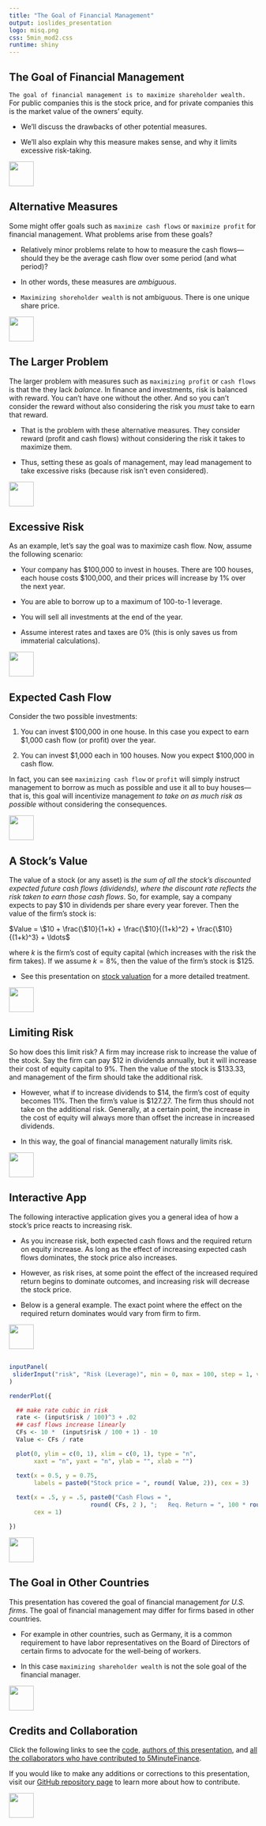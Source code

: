 ```yaml
---
title: "The Goal of Financial Management"
output: ioslides_presentation
logo: misq.png
css: 5min_mod2.css
runtime: shiny
---
```


## The Goal of Financial Management

`The goal of financial management is to maximize shareholder wealth.` For public companies this is the stock price, and for private companies this is the market value of the owners' equity. 

-  We'll discuss the drawbacks of other potential measures.

-  We'll also explain why this measure makes sense, and why it limits excessive risk-taking. 

<div class="MIfooter"><img src="mi.png" style="height:50px;"></div> 

## Alternative Measures

Some might offer goals such as `maximize cash flows` or `maximize profit` for financial management. What problems arise from these goals? 

-  Relatively minor problems relate to how to measure the cash flows---should they be the average cash flow over some period (and what period)?

-  In other words, these measures are *ambiguous*. 

-  `Maximizing shoreholder wealth` is not ambiguous.  There is one unique share price.  

<div class="MIfooter"><img src="mi.png" style="height:50px;"></div> 

## The Larger Problem

The larger problem with measures such as `maximizing profit` or `cash flows` is that the they lack *balance*. In finance and investments, risk is balanced with reward.  You can't have one without the other. And so you can't consider the reward without also considering the risk you *must* take to earn that reward.

- That is the problem with these alternative measures.  They consider reward (profit and cash flows) without considering the risk it takes to maximize them.

- Thus, setting these as goals of management, may lead management to take excessive risks (because risk isn't even considered).

<div class="MIfooter"><img src="mi.png" style="height:50px;"></div> 

<!--- emphasize the importance of balance in finance, balancing risk and reward.  Maximizing shareholder wealth is a balanced approach, whereas maximizing cash flows or profits is not. -->

## Excessive Risk

As an example, let's say the goal was to maximize cash flow.  Now, assume the following scenario:  

-  Your company has \$100,000 to invest in houses.  There are 100 houses, each house costs \$100,000, and their prices will increase by 1\% over the next year. 

-  You are able to borrow up to a maximum of 100-to-1 leverage.  

-  You will sell all investments at the end of the year.

-  Assume interest rates and taxes are 0\% (this is only saves us from immaterial calculations).

<div class="MIfooter"><img src="mi.png" style="height:50px;"></div> 

## Expected Cash Flow

Consider the two possible investments:

#. You can invest \$100,000 in one house.  In this case you expect to earn \$1,000 cash flow (or profit) over the year.

#. You can invest \$1,000 each in 100 houses.  Now you expect \$100,000 in cash flow.  

In fact, you can see `maximizing cash flow` or `profit` will simply instruct management to borrow as much as possible and use it all to buy houses---that is, this goal will incentivize management *to take on as much risk as possible* without considering the consequences.

<div class="MIfooter"><img src="mi.png" style="height:50px;"></div> 

## A Stock's Value

The value of a stock (or any asset) is *the sum of all the stock's discounted expected future cash flows (dividends), where the discount rate reflects the risk taken to earn those cash flows*.  So, for example, say a company expects to pay \$10 in dividends per share every year forever.  Then the value of the firm's stock is:

$Value = \$10 + \frac{\$10}{1+k} + \frac{\$10}{(1+k)^2} + \frac{\$10}{(1+k)^3} + \ldots$

where *k* is the firm's cost of equity capital (which increases with the risk the firm takes).  If we assume $k = 8\%$, then the value of the firm's stock is \$125.

* See this presentation on [stock valuation](http://www.5minutefinance.org/concepts/an-introduction-to-stock-valuation) for a more detailed treatment.

<div class="MIfooter"><img src="mi.png" style="height:50px;"></div>

## Limiting Risk 

So how does this limit risk? A firm may increase risk to increase the value of the stock.  Say the firm can pay \$12 in dividends annually, but it will increase their cost of equity capital to 9\%.  Then the value of the stock is \$133.33, and management of the firm should take the additional risk.

-  However, what if to increase dividends to \$14, the firm's cost of equity becomes 11\%.  Then the firm's value is \$127.27.  The firm thus should not take on the additional risk. Generally, at a certain point, the increase in the cost of equity will always more than offset the increase in increased dividends. 

-  In this way, the goal of financial management naturally limits risk.

<div class="MIfooter"><img src="mi.png" style="height:50px;"></div> 

## Interactive App

The following interactive application gives you a general idea of how a stock's price reacts to increasing risk. 

-  As you increase risk, both expected cash flows and the required return on equity increase. As long as the effect of increasing expected cash flows dominates, the stock price also increases.

-  However, as risk rises, at some point the effect of the increased required return begins to dominate outcomes, and increasing risk will decrease the stock price.

-  Below is a general example.  The exact point where the effect on the required return dominates would vary from firm to firm.

<div class="MIfooter"><img src="mi.png" style="height:50px;"></div>

##

```r
inputPanel(
 sliderInput("risk", "Risk (Leverage)", min = 0, max = 100, step = 1, value = 10)
)

renderPlot({

  ## make rate cubic in risk
  rate <- (input$risk / 100)^3 + .02
  ## casf flows increase linearly
  CFs <- 10 *  (input$risk / 100 + 1) - 10
  Value <- CFs / rate

  plot(0, ylim = c(0, 1), xlim = c(0, 1), type = "n",
       xaxt = "n", yaxt = "n", ylab = "", xlab = "")

  text(x = 0.5, y = 0.75,
       labels = paste0("Stock price = ", round( Value, 2)), cex = 3)
  
  text(x = .5, y = .5, paste0("Cash Flows = ",
                       round( CFs, 2 ), ";   Req. Return = ", 100 * round( rate, 2 ), "%"),
       cex = 1)

})
```

<div class="MIfooter"><img src="mi.png" style="height:50px;"></div>


## The Goal in Other Countries

This presentation has covered the goal of financial management *for U.S. firms*.  The goal of financial management may differ for firms based in other countries.

-  For example in other countries, such as Germany, it is a common requirement to have labor representatives on the Board of Directors of certain firms to advocate for the well-being of workers.  

-  In this case `maximizing shareholder wealth` is not the sole goal of the financial manager.

<div class="MIfooter"><img src="mi.png" style="height:50px;"></div>

## Credits and Collaboration

Click the following links to see the [code](https://github.com/FinancialMarkets/5MinuteFinance/blob/master/Fundamentals/goal_of_financial_manager/goal_fin_mgmt.Rmd), [authors of this presentation](https://github.com/FinancialMarkets/5MinuteFinance/blame/master/Fundamentals/goal_of_financial_manager/goal_fin_mgmt.Rmd), and [all the collaborators who have contributed to 5MinuteFinance](https://github.com/FinancialMarkets/5MinuteFinance/graphs/contributors).

If you would like to make any additions or corrections to this presentation, visit our [GitHub repository page](https://github.com/FinancialMarkets/5MinuteFinance#how-to-contribute) to learn more about how to contribute.

<div class="MIfooter"><img src="mi.png" style="height:50px;"></div> 
